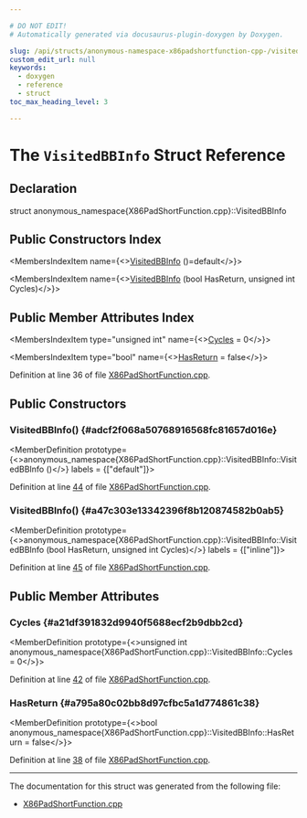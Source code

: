 ```yaml
---

# DO NOT EDIT!
# Automatically generated via docusaurus-plugin-doxygen by Doxygen.

slug: /api/structs/anonymous-namespace-x86padshortfunction-cpp-/visitedbbinfo
custom_edit_url: null
keywords:
  - doxygen
  - reference
  - struct
toc_max_heading_level: 3

---
```





# The `VisitedBBInfo` Struct Reference

<DoxygenPage pluginConfig={pluginConfig}>



## Declaration

<CodeBlock>struct anonymous_namespace{X86PadShortFunction.cpp}::VisitedBBInfo</CodeBlock>

## Public Constructors Index

<MembersIndex>

<MembersIndexItem
  name={<><a href="#adcf2f068a50768916568fc81657d016e">VisitedBBInfo</a> ()=default</>}>
</MembersIndexItem>

<MembersIndexItem
  name={<><a href="#a47c303e13342396f8b120874582b0ab5">VisitedBBInfo</a> (bool HasReturn, unsigned int Cycles)</>}>
</MembersIndexItem>

</MembersIndex>

## Public Member Attributes Index

<MembersIndex>

<MembersIndexItem
  type="unsigned int"
  name={<><a href="#a21df391832d9940f5688ecf2b9dbb2cd">Cycles</a> = 0</>}>
</MembersIndexItem>

<MembersIndexItem
  type="bool"
  name={<><a href="#a795a80c02bb8d97cfbc5a1d774861c38">HasReturn</a> = false</>}>
</MembersIndexItem>

</MembersIndex>


Definition at line 36 of file <a href="/docs/api/files/lib/lib/target/lib/target/x86/x86padshortfunction-cpp">X86PadShortFunction.cpp</a>.

<SectionDefinition>

## Public Constructors

### VisitedBBInfo() {#adcf2f068a50768916568fc81657d016e}

<MemberDefinition
  prototype={<>anonymous&#95;namespace&#123;X86PadShortFunction.cpp&#125;::VisitedBBInfo::VisitedBBInfo ()</>}
  labels = {["default"]}>

Definition at line <a href="/docs/api/files/lib/lib/target/lib/target/x86/x86padshortfunction-cpp/#l00044">44</a> of file <a href="/docs/api/files/lib/lib/target/lib/target/x86/x86padshortfunction-cpp">X86PadShortFunction.cpp</a>.
</MemberDefinition>

### VisitedBBInfo() {#a47c303e13342396f8b120874582b0ab5}

<MemberDefinition
  prototype={<>anonymous&#95;namespace&#123;X86PadShortFunction.cpp&#125;::VisitedBBInfo::VisitedBBInfo (bool HasReturn, unsigned int Cycles)</>}
  labels = {["inline"]}>

Definition at line <a href="/docs/api/files/lib/lib/target/lib/target/x86/x86padshortfunction-cpp/#l00045">45</a> of file <a href="/docs/api/files/lib/lib/target/lib/target/x86/x86padshortfunction-cpp">X86PadShortFunction.cpp</a>.
</MemberDefinition>

</SectionDefinition>

<SectionDefinition>

## Public Member Attributes

### Cycles {#a21df391832d9940f5688ecf2b9dbb2cd}

<MemberDefinition
  prototype={<>unsigned int anonymous&#95;namespace&#123;X86PadShortFunction.cpp&#125;::VisitedBBInfo::Cycles = 0</>}>

Definition at line <a href="/docs/api/files/lib/lib/target/lib/target/x86/x86padshortfunction-cpp/#l00042">42</a> of file <a href="/docs/api/files/lib/lib/target/lib/target/x86/x86padshortfunction-cpp">X86PadShortFunction.cpp</a>.
</MemberDefinition>

### HasReturn {#a795a80c02bb8d97cfbc5a1d774861c38}

<MemberDefinition
  prototype={<>bool anonymous&#95;namespace&#123;X86PadShortFunction.cpp&#125;::VisitedBBInfo::HasReturn = false</>}>

Definition at line <a href="/docs/api/files/lib/lib/target/lib/target/x86/x86padshortfunction-cpp/#l00038">38</a> of file <a href="/docs/api/files/lib/lib/target/lib/target/x86/x86padshortfunction-cpp">X86PadShortFunction.cpp</a>.
</MemberDefinition>

</SectionDefinition>

<hr/>

The documentation for this struct was generated from the following file:

<ul>
<li><a href="/docs/api/files/lib/lib/target/lib/target/x86/x86padshortfunction-cpp">X86PadShortFunction.cpp</a></li>
</ul>

</DoxygenPage>
